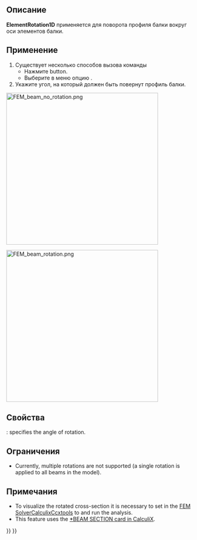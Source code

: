 <languages/>

{{Docnav/ru
|[[FEM_ElementGeometry1D/ru|Beam cross section]]
|[[FEM_ElementGeometry2D/ru|Shell plate thickness]]
|[[FEM_Workbench/ru|FEM]]
|IconL=FEM_ElementGeometry1D.svg
|IconR=FEM_ElementGeometry2D.svg
|IconC=Workbench_FEM.svg
}}

<div class="mw-translate-fuzzy">
{{GuiCommand/ru
|Name=FEM ElementRotation1D
|Name/ru=FEM ElementRotation1D
|Icon=Fem-beam-rotation.svg
|MenuLocation= Model → Element Geometry → Beam rotation
|Workbenches=[[FEM_Workbench/ru|FEM]]
|SeeAlso=[[FEM_tutorial/ru|FEM tutorial]]
}}
</div>

<span id="Description"></span>
==Описание==

'''ElementRotation1D''' применяется для поворота профиля балки вокруг оси элементов балки.

<span id="Usage"></span>
== Применение ==

<div class="mw-translate-fuzzy">
# Существует несколько способов вызова команды
#* Нажмите {{Button|[[Image:FEM ElementRotation1D.svg|16px]] [[FEM_ElementRotation1D/ru|FEM ElementRotation1D]]}} button.
#* Выберите в меню опцию {{MenuCommand|Model → Element Geometry → [[Image:FEM_ElementRotation1D.svg|16px]] Beam rotation}}.
#  Укажите угол, на который должен быть повернут профиль балки.
</div>

[[Image:FEM_beam_no_rotation.png|400px]]
{{Caption|No rotation, default orientation - local axis 1 aligned with the global Y axis (green)}}

[[Image:FEM_beam_rotation.png|400px]]
{{Caption|90 degree rotation}}

<span id="Properties"></span>
==Свойства==

{{PropertyData|Rotation}}: specifies the angle of rotation.

<span id="Limitations"></span>
==Ограничения==

* Currently, multiple rotations are not supported (a single rotation is applied to all beams in the model).

<span id="Notes"></span>
==Примечания==

* To visualize the rotated cross-section it is necessary to set {{incode|Beam Shell Result Output 3D}} in the [[FEM_SolverCalculixCcxtools|FEM SolverCalculixCcxtools]] to {{incode|True}} and run the analysis.
* This feature uses the [https://web.mit.edu/calculix_v2.7/CalculiX/ccx_2.7/doc/ccx/node162.html *BEAM SECTION card in CalculiX].


{{Docnav/ru
|[[FEM_ElementGeometry1D/ru|Beam cross section]]
|[[FEM_ElementGeometry2D/ru|Shell plate thickness]]
|[[FEM_Workbench/ru|FEM]]
|IconL=FEM_ElementGeometry1D.svg
|IconR=FEM_ElementGeometry2D.svg
|IconC=Workbench_FEM.svg
}}

{{FEM Tools navi{{#translation:}}}}
{{Userdocnavi{{#translation:}}}}